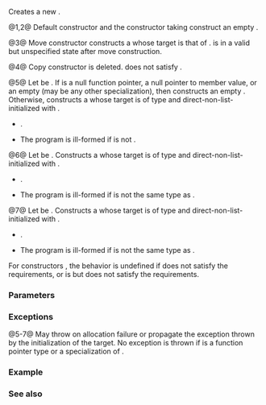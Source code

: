 {{cpp/utility/functional/move_only_function/title|move_only_function}}
{{cpp/utility/functional/move_only_function/navbar}}
{{dcl begin}}
{{dcl|num=1|since=c++23|
move_only_function() noexcept;
}}
{{dcl|num=2|since=c++23|
move_only_function( std::nullptr_t ) noexcept;
}}
{{dcl|num=3|since=c++23|
move_only_function( move_only_function&amp;&amp; other ) noexcept;
}}
{{dcl|num=4|since=c++23|1=
move_only_function( const move_only_function&amp; ) = delete;
}}
{{dcl|num=5|since=c++23|
template&lt; class F &gt; 
move_only_function( F&amp;&amp; f );
}}
{{dcl|num=6|since=c++23|
template&lt; class T, class... CArgs &gt; 
explicit move_only_function( std::in_place_type_t&lt;T&gt;, CArgs&amp;&amp;... args );
}}
{{dcl|num=7|since=c++23|
template&lt; class T, class U, class... CArgs &gt; 
explicit move_only_function( std::in_place_type_t&lt;T&gt;,
                             std::initializer_list&lt;U&gt; il, CArgs&amp;&amp;... args );
}}
{{dcl end}}

Creates a new {{tt|std::move_only_function}}.

@1,2@ Default constructor and the constructor taking {{c|nullptr}} construct an empty {{tt|std::move_only_function}}.

@3@ Move constructor constructs a {{tt|std::move_only_function}} whose target is that of {{c|other}}. {{c|other}} is in a valid but unspecified state after move construction.

@4@ Copy constructor is deleted. {{tt|std::move_only_function}} does not satisfy {{named req|CopyConstructible}}.

@5@ Let {{tt|VT}} be {{c|std::decay_t&lt;F&gt;}}. If {{c|f}} is a null function pointer, a null pointer to member value, or an empty {{tt|std::move_only_function}} (may be any other specialization), then constructs an empty {{tt|std::move_only_function}}. Otherwise, constructs a {{tt|std::move_only_function}} whose target is of type {{tt|VT}} and direct-non-list-initialized with {{c|std::forward&lt;F&gt;(f)}}.
* {{cpp/enable_if|{{tt|VT}} is neither same as {{tt|move_only_function}} nor a specialization of {{lc|std::in_place_type_t}}, and {{c|/*is-callable-from*/&lt;VT&gt;}} (see below) is {{c|true}}}}.
* The program is ill-formed if {{c|std::is_constructible_v&lt;VT, F&gt;}} is not {{c|true}}.

@6@ Let {{tt|VT}} be {{c|std::decay_t&lt;T&gt;}}. Constructs a {{tt|std::move_only_function}} whose target is of type {{tt|VT}} and direct-non-list-initialized with {{c|std::forward&lt;CArgs&gt;(args)...}}.
* {{cpp/enable_if|both {{c|std::is_constructible_v&lt;VT, CArgs...&gt;}} and {{c|/*is-callable-from*/&lt;VT&gt;}} (see below) are {{c|true}}}}.
* The program is ill-formed if {{tt|VT}} is not the same type as {{tt|T}}.

@7@ Let {{tt|VT}} be {{c|std::decay_t&lt;T&gt;}}. Constructs a {{tt|std::move_only_function}} whose target is of type {{tt|VT}} and direct-non-list-initialized with {{c|il, std::forward&lt;CArgs&gt;(args)...}}.
* {{cpp/enable_if|both {{c|std::is_constructible_v&lt;VT, std::initializer_list&lt;U&gt;&amp;, CArgs...&gt;}} and {{c|/*is-callable-from*/&lt;VT&gt;}} (see below) are {{c|true}}}}.
* The program is ill-formed if {{tt|VT}} is not the same type as {{tt|T}}.

For constructors {{v|5-7}}, the behavior is undefined if {{tt|VT}} does not satisfy the {{named req|Destructible}} requirements, or {{c|std::is_move_constructible_v&lt;VT&gt;}} is {{c|true}} but {{tt|VT}} does not satisfy the {{named req|MoveConstructible}} requirements.

{{cpp/utility/functional/is_callable_from_table|move_only_function}}

===Parameters===
{{par begin}}
{{par|other|another {{tt|std::move_only_function}} to move from}}
{{par|f|a function or a {{named req|Callable}} object to wrap}}
{{par|args|arguments to construct the target object}}
{{par|il|{{lc|std::initializer_list}} to construct the target object}}
{{par end}}

===Exceptions===
@5-7@ May throw {{lc|std::bad_alloc}} on allocation failure or propagate the exception thrown by the initialization of the target. No exception is thrown if {{tt|VT}} is a function pointer type or a specialization of {{lc|std::reference_wrapper}}.

===Example===
{{example}}

===See also===
{{dsc begin}}
{{dsc inc|cpp/utility/functional/function/dsc constructor}}
{{dsc inc|cpp/utility/functional/copyable_function/dsc constructor}}
{{dsc end}}

{{langlinks|de|es|fr|it|ja|pt|ru|zh}}
